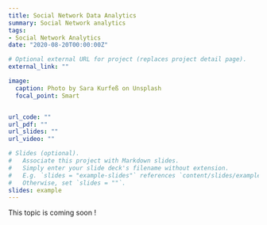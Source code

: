 ```yaml
---
title: Social Network Data Analytics
summary: Social Network analytics
tags:
- Social Network Analytics
date: "2020-08-20T00:00:00Z"

# Optional external URL for project (replaces project detail page).
external_link: ""

image:
  caption: Photo by Sara Kurfeß on Unsplash
  focal_point: Smart


url_code: ""
url_pdf: ""
url_slides: ""
url_video: ""

# Slides (optional).
#   Associate this project with Markdown slides.
#   Simply enter your slide deck's filename without extension.
#   E.g. `slides = "example-slides"` references `content/slides/example-slides.md`.
#   Otherwise, set `slides = ""`.
slides: example
---
```

This topic is coming soon !



